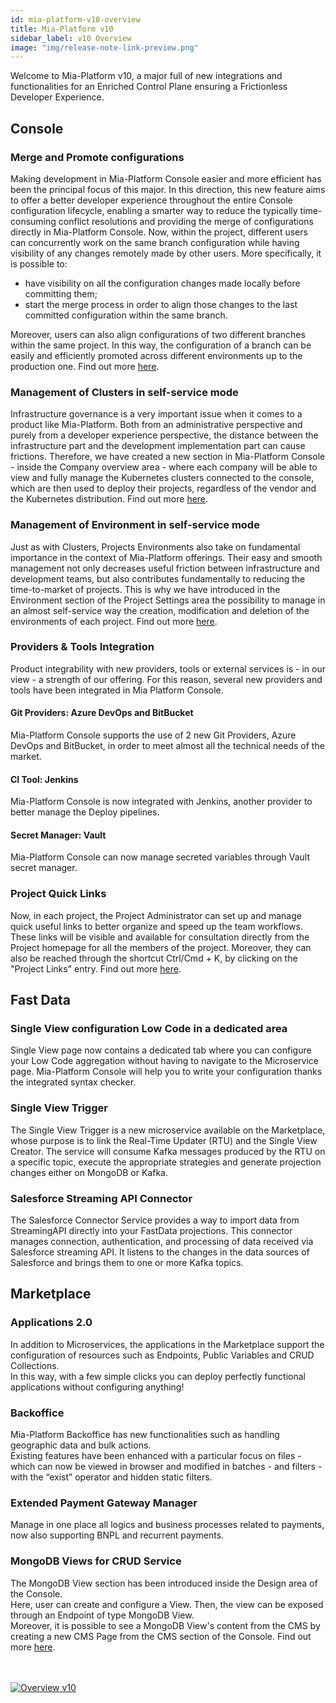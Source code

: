 ```yaml
---
id: mia-platform-v10-overview
title: Mia-Platform v10
sidebar_label: v10 Overview
image: "img/release-note-link-preview.png"
---
```



Welcome to Mia-Platform v10, a major full of new integrations and functionalities for an Enriched Control Plane ensuring a Frictionless Developer Experience.

## Console

### Merge and Promote configurations

Making development in Mia-Platform Console easier and more efficient has been the principal focus of this major.
In this direction, this new feature aims to offer a better developer experience throughout the entire Console configuration lifecycle, enabling a smarter way to reduce the typically time-consuming conflict resolutions and providing the merge of configurations directly in Mia-Platform Console.
Now, within the project, different users can concurrently work on the same branch configuration while having visibility of any changes remotely made by other users.
More specifically, it is possible to:

- have visibility on all the configuration changes made locally before committing them;
- start the merge process in order to align those changes to the last committed configuration within the same branch. 

Moreover, users can also align configurations of two different branches within the same project.
In this way, the configuration of a branch can be easily and efficiently promoted across different environments up to the production one. Find out more [here](../development_suite/api-console/api-design/merge_collaboration).

### Management of Clusters in self-service mode

Infrastructure governance is a very important issue when it comes to a product like Mia-Platform. 
Both from an administrative perspective and purely from a developer experience perspective, the distance between the infrastructure part and the development implementation part can cause frictions.
Therefore, we have created a new section in Mia-Platform Console - inside the Company overview area - where each company will be able to view and fully manage the Kubernetes clusters connected to the console, which are then used to deploy their projects, regardless of the vendor and the Kubernetes distribution. Find out more [here](../development_suite/clusters-management). 

### Management of Environment in self-service mode

Just as with Clusters, Projects Environments also take on fundamental importance in the context of Mia-Platform offerings. Their easy and smooth management not only decreases useful friction between infrastructure and development teams, but also contributes fundamentally to reducing the time-to-market of projects. 
This is why we have introduced in the Environment section of the Project Settings area the possibility to manage in an almost self-service way the creation, modification and deletion of the environments of each project. Find out more [here](../development_suite/set-up-infrastructure/runtime-environments).

### Providers & Tools Integration

Product integrability with new providers, tools or external services is - in our view - a strength of our offering. For this reason, several new providers and tools have been integrated in Mia Platform Console.

#### Git Providers: Azure DevOps and BitBucket

Mia-Platform Console supports the use of 2 new Git Providers, Azure DevOps and BitBucket, in order to meet almost all the technical needs of the market.

#### CI Tool: Jenkins

Mia-Platform Console is now integrated with Jenkins, another provider to better manage the Deploy pipelines.

#### Secret Manager: Vault

Mia-Platform Console can now manage secreted variables through Vault secret manager.

### Project Quick Links

Now, in each project, the Project Administrator can set up and manage quick useful links to better organize and speed up the team workflows.
These links will be visible and available for consultation directly from the Project homepage for all the members of the project.
Moreover, they can also be reached through the shortcut Ctrl/Cmd + K, by clicking on the "Project Links" entry. Find out more [here](../development_suite/overview-dev-suite#project-links-and-dashboards).

## Fast Data

### Single View configuration Low Code in a dedicated area

Single View page now contains a dedicated tab where you can configure your Low Code aggregation without having to navigate to the Microservice page. Mia-Platform Console will help you to write your configuration thanks the integrated syntax checker.

### Single View Trigger

The Single View Trigger is a new microservice available on the Marketplace, whose purpose is to link the Real-Time Updater (RTU) and the Single View Creator.
The service will consume Kafka messages produced by the RTU on a specific topic, execute the appropriate strategies and generate projection changes either on MongoDB or Kafka.

### Salesforce Streaming API Connector

The Salesforce Connector Service provides a way to import data from StreamingAPI directly into your FastData projections.
This connector manages connection, authentication, and processing of data received via Salesforce streaming API. It listens to the changes in the data sources of Salesforce and brings them to one or more Kafka topics.

## Marketplace

### Applications 2.0

In addition to Microservices, the applications in the Marketplace support the configuration of resources such as Endpoints, Public Variables and CRUD Collections.  
In this way, with a few simple clicks you can deploy perfectly functional applications without configuring anything!

### Backoffice

Mia-Platform Backoffice has new functionalities such as handling geographic data and bulk actions.  
Existing features have been enhanced with a particular focus on files - which can now be viewed in browser and modified in batches - and filters - with the “exist” operator and hidden static filters.

### Extended Payment Gateway Manager

Manage in one place all logics and business processes related to payments, now also supporting BNPL and recurrent payments.

### MongoDB Views for CRUD Service

The MongoDB View section has been introduced inside the Design area of the Console.  
Here, user can create and configure a View. Then, the view can be exposed through an Endpoint of type MongoDB View.  
Moreover, it is possible to see a MongoDB View's content from the CMS by creating a new CMS Page from the CMS section of the Console. Find out more [here](../development_suite/api-console/api-design/mongo_views).

<br/><br/>
<a target="_blank" href="https://mia-platform.eu/mia-platform-v10-for-a-better-development/?utm_source=docs&utm_medium=banner&utm_campaign=v10_cmp">
<img src={bannerImageUrl} alt="Overview v10" />
</a>
